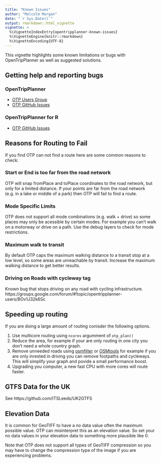 ```yaml
---
title: "Known Issues"
author: "Malcolm Morgan"
date: "`r Sys.Date()`"
output: rmarkdown::html_vignette
vignette: >
  %\VignetteIndexEntry{opentripplanner-known-issues}
  %\VignetteEngine{knitr::rmarkdown}
  %\VignetteEncoding{UTF-8}
---
```


This vignette highlights some known limitations or bugs with OpenTripPlanner as well as suggested solutions.

## Getting help and reporting bugs

### OpenTripPlanner

* [OTP Users Group](https://groups.google.com/forum/#!forum/opentripplanner-users)
* [OTP GitHub Issues](https://github.com/opentripplanner/OpenTripPlanner/issues)

### OpenTripPlanner for R

* [OTP GitHub Issues](https://github.com/ITSleeds/opentripplanner/issues)

## Reasons for Routing to Fail

If you find OTP can not find a route here are some common reasons to check:

### Start or End is too far from the road network

OTP will snap fromPlace and toPlace coordinates to the road network, but only for a limited distance. If your points are far from the road network (e.g. in a lake or middle of a park) then OTP will fail to find a route.

### Mode Specific Limits

OTP does not support all mode combinations (e.g. walk + drive) so some places may only be acessible by certain modes. For example you can't walk on a motorway or drive on a path. Use the debug layers to check for mode restrictions.

### Maximum walk to transit

By default OTP caps the maximum walking distance to a transit stop at a low level, so some areas are unreachable by transit. Increase the maximum walking distance to get better results.

### Driving on Roads with cycleway tag

Known bug that stops driving on any road with cycling infrastructure. https://groups.google.com/forum/#!topic/opentripplanner-users/BOv1J32k6Sc 

## Speeding up routing

If you are doing a large amount of routing conisder the following options.

1. Use multicore routing using `ncores` argumment of `otp_plan()`
2. Reduce the area, for example if your are only routing in one city you don't need a whole country graph.
3. Remove unneeded roads using [osmfilter](https://wiki.openstreetmap.org/wiki/Osmfilter) or [OSMtools](https://github.com/ITSLeeds/OSMtools) for example if you are only inrested in driving you can remove footpaths and cycleways. This will simplify your graph and povide a small performance boost.
4. Upgrading you computer, a new fast CPU with more cores will route faster.


## GTFS Data for the UK

See https://github.com/ITSLeeds/UK2GTFS

## Elevation Data

It is common for GeoTIFF to have a no data value often the maximum possible value. OTP can misinterpret this as an elevation value. So set your no data values in your elevation data to something more plausible like 0.

Note that OTP does not support all types of GeoTIFF compression so you may have to change the compression type of the image if you are experiencing problems. 
